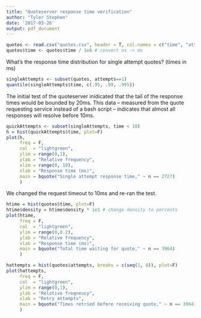 ```yaml
---
title: "Quoteserver response time verification"
author: "Tyler Stephen"
date: '2017-03-26'
output: pdf_document
---
```

```r
quotes <- read.csv("quotes.csv", header = T, col.names = c("time", "attempts"))
quotes$time <- quotes$time / 1e6 # convert ns -> ms
```
What's the response time distribution for single attempt quotes? (times in ms)
```r
singleAttempts <- subset(quotes, attempts==1)
quantile(singleAttempts$time, c(.95, .99, .995))
```
The initial test of the quoteserver inidicated that the tail of the response times would be bounded by 20ms. This data -- measured from the quote requesting service instead of a bash script -- indicates that almost all responses will resolve before 10ms.

```r
quickAttempts <- subset(singleAttempts, time < 10)
h = hist(quickAttempts$time, plot=F)
plot(h,
     freq = F,
     col  = "lightgreen",
     ylim = range(0,1),
     ylab = "Relative frequency",
     xlim = range(0, 10),
     xlab = "Response time (ms)",
     main = bquote("Single attempt response time," ~ n == 2727)
     )
```

We changed the request timeout to 10ms and re-ran the test.

```r
htime = hist(quotes$time, plot=F)
htime$density = htime$density * 1e1 # change density to percents
plot(htime,
     freq = F,
     col  = "lightgreen",
     ylim = range(0,0.2),
     ylab = "Relative frequency",
     xlab = "Response time (ms)",
     main = bquote("Total time waiting for quote," ~ n == 3964)
     )

hattempts = hist(quotes$attempts, breaks = c(seq(1, 8)), plot=F)
plot(hattempts,
     freq = F,
     col  = "lightgreen",
     ylim = range(0,1),
     ylab = "Relative freqneucy",
     xlab = "Retry attempts",
     main = bquote("Times retried before receiving quote," ~ n == 3964)
     )
```

